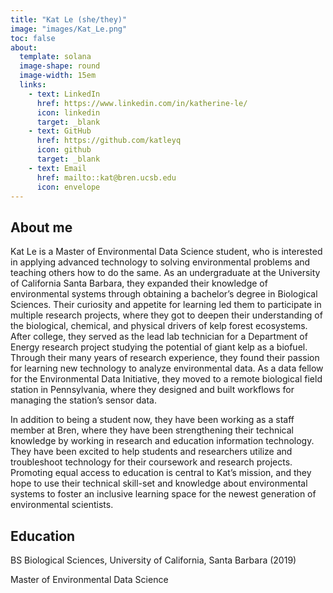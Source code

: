 ```yaml
---
title: "Kat Le (she/they)"
image: "images/Kat_Le.png"
toc: false
about: 
  template: solana
  image-shape: round
  image-width: 15em
  links:
    - text: LinkedIn
      href: https://www.linkedin.com/in/katherine-le/
      icon: linkedin
      target: _blank
    - text: GitHub
      href: https://github.com/katleyq
      icon: github
      target: _blank
    - text: Email
      href: mailto::kat@bren.ucsb.edu
      icon: envelope
---
```


## About me

Kat Le is a Master of Environmental Data Science student, who is interested in applying advanced technology to solving environmental problems and teaching others how to do the same. As an undergraduate at the University of California Santa Barbara, they expanded their knowledge of environmental systems through obtaining a bachelor's degree in Biological Sciences. Their curiosity and appetite for learning led them to participate in multiple research projects, where they got to deepen their understanding of the biological, chemical, and physical drivers of kelp forest ecosystems. After college, they served as the lead lab technician for a Department of Energy research project studying the potential of giant kelp as a biofuel. Through their many years of research experience, they found their passion for learning new technology to analyze environmental data. As a data fellow for the Environmental Data Initiative, they moved to a remote biological field station in Pennsylvania, where they designed and built workflows for managing the station's sensor data. 

In addition to being a student now, they have been working as a staff member at Bren, where they have been strengthening their technical knowledge by working in research and education information technology. They have been excited to help students and researchers utilize and troubleshoot technology for their coursework and research projects. Promoting equal access to education is central to Kat's mission, and they hope to use their technical skill-set and knowledge about environmental systems to foster an inclusive learning space for the newest generation of environmental scientists.

## Education

BS Biological Sciences, University of California, Santa Barbara (2019)

Master of Environmental Data Science
